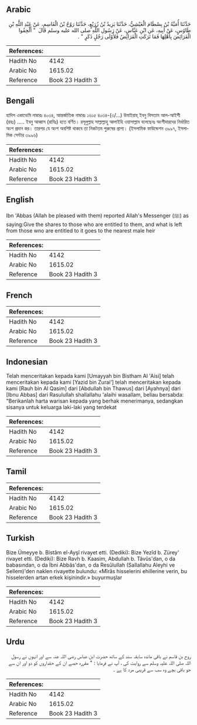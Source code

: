 ## Arabic


<div dir="rtl" lang="ar" style={{fontSize:'larger',backgroundColor:'#f8f9fa',padding:20}}>
حَدَّثَنَا أُمَيَّةُ بْنُ بِسْطَامَ الْعَيْشِيُّ، حَدَّثَنَا يَزِيدُ بْنُ زُرَيْعٍ، حَدَّثَنَا رَوْحُ بْنُ الْقَاسِمِ، عَنْ عَبْدِ اللَّهِ بْنِ طَاوُسٍ، عَنْ أَبِيهِ، عَنِ ابْنِ عَبَّاسٍ، عَنْ رَسُولِ اللَّهِ صلى الله عليه وسلم قَالَ ‏ "‏ أَلْحِقُوا الْفَرَائِضَ بِأَهْلِهَا فَمَا تَرَكَتِ الْفَرَائِضُ فَلأَوْلَى رَجُلٍ ذَكَرٍ ‏"‏ ‏.‏
</div>
<div style={{backgroundColor:'#f8f9fa',padding:20, marginBottom: 10}}><table> <thead> <tr> <th>References:</th> <th></th> </tr> </thead> <tbody><tr><td>Hadith No</td><td>4142</td></tr><tr><td>Arabic No</td><td>1615.02</td></tr><tr><td>Reference</td><td>Book 23 Hadith 3</td></tr></tbody></table></div>

## Bengali


<div dir="ltr" lang="bn" style={{fontSize:'larger',backgroundColor:'#f8f9fa',padding:20}}>
হাদিস একাডেমি নাম্বারঃ ৪০৩৪, আন্তর্জাতিক নাম্বারঃ ১৬১৫ ৪০৩৪-(৩/...) উমাইয়াহ্ ইবনু বিসতাম আল-আইশী (রহঃ) ..... ইবনু আব্বাস (রাযিঃ) হতে বর্ণিত। রসূলুল্লাহ সাল্লাল্লাহু আলাইহি ওয়াসাল্লাম বলেছেনঃ অংশীদারদের নির্ধারিত অংশ প্রদান কর। তারপর যে অংশ অবশিষ্ট থাকবে তা নিকটতম পুরুষের প্রাপ্য। (ইসলামিক ফাউন্ডেশন ৩৯৯৭, ইসলামিক সেন্টার ৩৯৯৬)
</div>
<div style={{backgroundColor:'#f8f9fa',padding:20, marginBottom: 10}}><table> <thead> <tr> <th>References:</th> <th></th> </tr> </thead> <tbody><tr><td>Hadith No</td><td>4142</td></tr><tr><td>Arabic No</td><td>1615.02</td></tr><tr><td>Reference</td><td>Book 23 Hadith 3</td></tr></tbody></table></div>

## English


<div dir="ltr" lang="en" style={{fontSize:'larger',backgroundColor:'#f8f9fa',padding:20}}>
Ibn 'Abbas (Allah be pleased with them) reported Allah's Messenger (ﷺ) as saying:Give the shares to those who are entitled to them, and what is left from those wno are entitled to it goes to the nearest male heir
</div>
<div style={{backgroundColor:'#f8f9fa',padding:20, marginBottom: 10}}><table> <thead> <tr> <th>References:</th> <th></th> </tr> </thead> <tbody><tr><td>Hadith No</td><td>4142</td></tr><tr><td>Arabic No</td><td>1615.02</td></tr><tr><td>Reference</td><td>Book 23 Hadith 3</td></tr></tbody></table></div>

## French


<div dir="ltr" lang="fr" style={{fontSize:'larger',backgroundColor:'#f8f9fa',padding:20}}>

</div>
<div style={{backgroundColor:'#f8f9fa',padding:20, marginBottom: 10}}><table> <thead> <tr> <th>References:</th> <th></th> </tr> </thead> <tbody><tr><td>Hadith No</td><td>4142</td></tr><tr><td>Arabic No</td><td>1615.02</td></tr><tr><td>Reference</td><td>Book 23 Hadith 3</td></tr></tbody></table></div>

## Indonesian


<div dir="ltr" lang="id" style={{fontSize:'larger',backgroundColor:'#f8f9fa',padding:20}}>
Telah menceritakan kepada kami [Umayyah bin Bistham Al 'Aisi] telah menceritakan kepada kami [Yazid bin Zurai'] telah menceritakan kepada kami [Rauh bin Al Qasim] dari [Abdullah bin Thawus] dari [Ayahnya] dari [Ibnu Abbas] dari Rasulullah shallallahu 'alaihi wasallam, beliau bersabda: "Berikanlah harta warisan kepada yang berhak menerimanya, sedangkan sisanya untuk keluarga laki-laki yang terdekat
</div>
<div style={{backgroundColor:'#f8f9fa',padding:20, marginBottom: 10}}><table> <thead> <tr> <th>References:</th> <th></th> </tr> </thead> <tbody><tr><td>Hadith No</td><td>4142</td></tr><tr><td>Arabic No</td><td>1615.02</td></tr><tr><td>Reference</td><td>Book 23 Hadith 3</td></tr></tbody></table></div>

## Tamil


<div dir="ltr" lang="ta" style={{fontSize:'larger',backgroundColor:'#f8f9fa',padding:20}}>

</div>
<div style={{backgroundColor:'#f8f9fa',padding:20, marginBottom: 10}}><table> <thead> <tr> <th>References:</th> <th></th> </tr> </thead> <tbody><tr><td>Hadith No</td><td>4142</td></tr><tr><td>Arabic No</td><td>1615.02</td></tr><tr><td>Reference</td><td>Book 23 Hadith 3</td></tr></tbody></table></div>

## Turkish


<div dir="ltr" lang="tr" style={{fontSize:'larger',backgroundColor:'#f8f9fa',padding:20}}>
Bize Ümeyye b. Bistâm el-Ayşî rivayet etti. (Dediki): Bize Yezîd b. Zürey' rivayet etti. (Dediki): Bize Ravh b. Kaasim, Abdullah b. Tâvûs'dan, o da babasından, o da İbni Abbâs'dan, o da Resûlullah (Sallallahu Aleyhi ve Sellem)'den naklen rivayette bulundu: «Mîrâs hisselerini ehillerine verin, bu hisselerden artan erkek kişinindir.» buyurmuşlar
</div>
<div style={{backgroundColor:'#f8f9fa',padding:20, marginBottom: 10}}><table> <thead> <tr> <th>References:</th> <th></th> </tr> </thead> <tbody><tr><td>Hadith No</td><td>4142</td></tr><tr><td>Arabic No</td><td>1615.02</td></tr><tr><td>Reference</td><td>Book 23 Hadith 3</td></tr></tbody></table></div>

## Urdu


<div dir="rtl" lang="ur" style={{fontSize:'larger',backgroundColor:'#f8f9fa',padding:20}}>
روح بن قاسم نے باقی ماندہ سابقہ سند کے ساتھ حضرت ابن عباس رضی اللہ عنہ سے اور انہوں نے رسول اللہ صلی اللہ علیہ وسلم سے روایت کی ، آپ نے فرمایا : " مقررہ حصے ان کے حقداروں کو دو اور ان سے جو باقی بچے وہ سب سے قریبی مرد کا ہے ۔
</div>
<div style={{backgroundColor:'#f8f9fa',padding:20, marginBottom: 10}}><table> <thead> <tr> <th>References:</th> <th></th> </tr> </thead> <tbody><tr><td>Hadith No</td><td>4142</td></tr><tr><td>Arabic No</td><td>1615.02</td></tr><tr><td>Reference</td><td>Book 23 Hadith 3</td></tr></tbody></table></div>